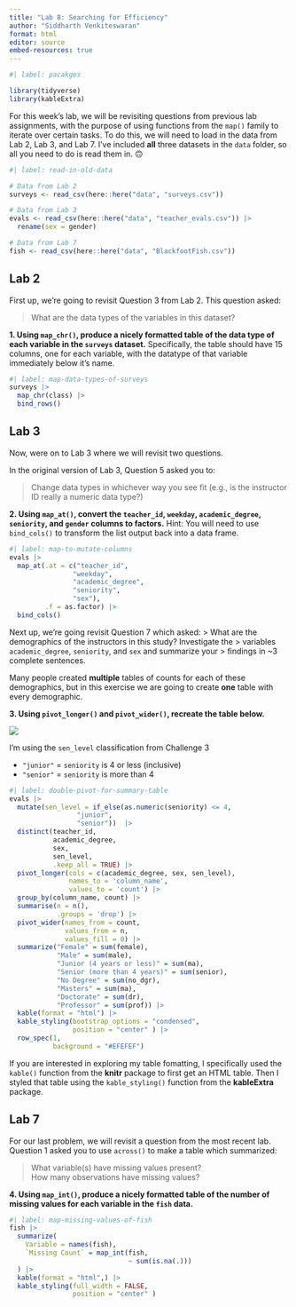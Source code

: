```yaml
---
title: "Lab 8: Searching for Efficiency"
author: "Siddharth Venkiteswaran"
format: html
editor: source
embed-resources: true
---
```


```r
#| label: pacakges

library(tidyverse)
library(kableExtra)
```

For this week's lab, we will be revisiting questions from previous lab
assignments, with the purpose of using functions from the `map()` family to 
iterate over certain tasks. To do this, we will need to load in the data from 
Lab 2, Lab 3, and Lab 7. I've included **all** three datasets in the `data`
folder, so all you need to do is read them in. 🙃 

```r
#| label: read-in-old-data

# Data from Lab 2
surveys <- read_csv(here::here("data", "surveys.csv"))

# Data from Lab 3
evals <- read_csv(here::here("data", "teacher_evals.csv")) |> 
  rename(sex = gender)

# Data from Lab 7
fish <- read_csv(here::here("data", "BlackfootFish.csv"))
```

## Lab 2

First up, we're going to revisit Question 3 from Lab 2. This question asked:

> What are the data types of the variables in this dataset?

**1. Using `map_chr()`, produce a nicely formatted table of the data type of each variable in the `surveys` dataset.** Specifically, the table should have 15 columns, one for
each variable, with the datatype of that variable immediately below it's name. 

```r
#| label: map-data-types-of-surveys
surveys |>
  map_chr(class) |>
  bind_rows()

```

## Lab 3

Now, were on to Lab 3 where we will revisit two questions. 

In the original version of Lab 3, Question 5 asked you to:

> Change data types in whichever way you see fit (e.g., is the instructor ID
> really a numeric data type?)

**2. Using `map_at()`, convert the `teacher_id`, `weekday`, `academic_degree`, `seniority`, and `gender` columns to factors.** Hint: You will need to use `bind_cols()` to transform the 
list output back into a data frame. 

```r
#| label: map-to-mutate-columns
evals |>
  map_at(.at = c("teacher_id", 
                "weekday",
                "academic_degree",
                "seniority",
                "sex"),
         .f = as.factor) |>
  bind_cols()
```

Next up, we're going revisit Question 7 which asked:
> What are the demographics of the instructors in this study? Investigate the
> variables `academic_degree`, `seniority`, and `sex` and summarize your
> findings in ~3 complete sentences.

Many people created **multiple** tables of counts for each of these
demographics, but in this exercise we are going to create **one** table with 
every demographic.

**3. Using `pivot_longer()` and `pivot_wider()`, recreate the table below.** 

![](images/lab-8-table-to-recreate.png)

::: {.callout-tip}
I'm using the `sen_level` classification from Challenge 3

- `"junior"` = `seniority` is 4 or less (inclusive)
- `"senior"` = `seniority` is more than 4 
:::

```r
#| label: double-pivot-for-summary-table
evals |>
  mutate(sen_level = if_else(as.numeric(seniority) <= 4, 
                 "junior", 
                 "senior"))  |>
  distinct(teacher_id, 
           academic_degree, 
           sex, 
           sen_level, 
           .keep_all = TRUE) |>
  pivot_longer(cols = c(academic_degree, sex, sen_level),
               names_to = 'column_name',
               values_to = 'count') |>
  group_by(column_name, count) |>
  summarise(n = n(), 
            .groups = 'drop') |>
  pivot_wider(names_from = count, 
              values_from = n,
              values_fill = 0) |>
  summarize("Female" = sum(female),
            "Male" = sum(male),
            "Junior (4 years or less)" = sum(ma),
            "Senior (more than 4 years)" = sum(senior),
            "No Degree" = sum(no_dgr),
            "Masters" = sum(ma),
            "Doctorate" = sum(dr),
            "Professor" = sum(prof)) |>
  kable(format = "html") |>
  kable_styling(bootstrap_options = "condensed",
                position = "center" ) |>
  row_spec(1, 
           background = "#EFEFEF")
```

::: {.callout-tip}
If you are interested in exploring my table fomatting, I specifically used the 
`kable()` function from the **knitr** package to first get an HTML table. Then
I styled that table using the `kable_styling()` function from the **kableExtra**
package. 
:::

## Lab 7

For our last problem, we will revisit a question from the most recent lab. 
Question 1 asked you to use `across()` to make a table which summarized: 

> What variable(s) have missing values present?  
> How many observations have missing values?

**4. Using `map_int()`, produce a nicely formatted table of the number of missing values for each variable in the `fish` data.** 

```r
#| label: map-missing-values-of-fish
fish |>
  summarize(
    Variable = names(fish), 
    `Missing Count` = map_int(fish, 
                              ~ sum(is.na(.)))  
  ) |>
  kable(format = "html",) |>
  kable_styling(full_width = FALSE,
                position = "center" )
  

```
